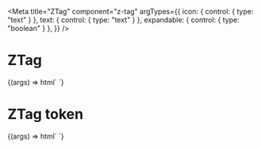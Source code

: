 

<Meta
  title="ZTag"
  component="z-tag"
  argTypes={{
    icon: { control: { type: "text" } },
    text: { control: { type: "text" } },
    expandable: { control: { type: "boolean" } },
  }}
/>

# ZTag

<Canvas>
  <Story
    name="ZTag-sample"
    args={{
      icon: "gear",
      text: "In progress",
      expandable: false,
    }}
  >
    {(args) => html`<z-tag
      .icon=${args.icon}
      .expandable=${args.expandable}
      .text=${args.text}
    >
    </z-tag>`}
  </Story>
</Canvas>

# ZTag token

<Canvas>
  <Story
    name="ZTag-token"
    args={{
      icon: "gear",
      text: "In progress",
      expandable: false,
      iconTextToken: "--color-white",
      bgToken: "--avatar-C19"
    }}
  >
    {(args) => html`<z-tag
      style="--iconTextToken: var(${args.token}); --bgToken: var(${args.bgToken})"
      .icon=${args.icon}
      .expandable=${args.expandable}
      .text=${args.text}
    >
    </z-tag>`}
  </Story>
</Canvas>

<Props of="z-tag" />
